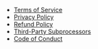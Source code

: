 - [Terms of Service](/legal/terms-of-service)
- [Privacy Policy](/legal/privacy)
- [Refund Policy](/legal/refund-policy)
- [Third-Party Subprocessors](/legal/third-party-subprocessors)
- [Code of Conduct](/legal/code-of-conduct)
